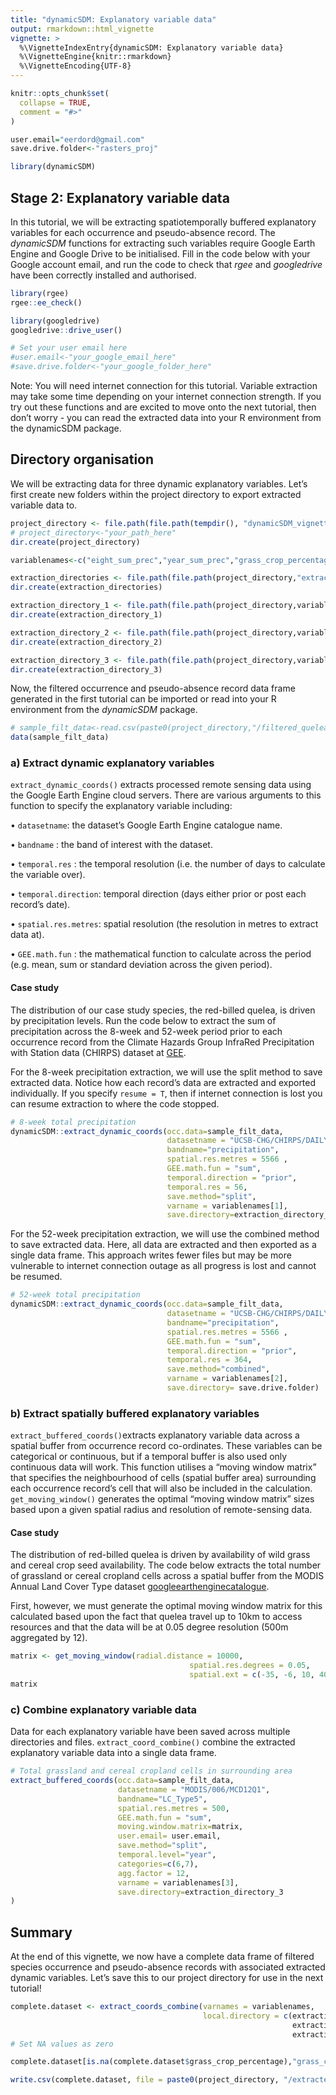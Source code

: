 ```yaml
---
title: "dynamicSDM: Explanatory variable data"
output: rmarkdown::html_vignette
vignette: >
  %\VignetteIndexEntry{dynamicSDM: Explanatory variable data}
  %\VignetteEngine{knitr::rmarkdown}
  %\VignetteEncoding{UTF-8}
---
```


```r
knitr::opts_chunk$set(
  collapse = TRUE,
  comment = "#>"
)
```

```r
user.email="eerdord@gmail.com"
save.drive.folder<-"rasters_proj"
```

```r
library(dynamicSDM)
```

## Stage 2: Explanatory variable data

In this tutorial, we will be extracting spatiotemporally buffered explanatory variables for each
occurrence and pseudo-absence record. The *dynamicSDM* functions for extracting such variables
require Google Earth Engine and Google Drive to be initialised. Fill in the code below with your
Google account email, and run the code to check that *rgee* and *googledrive* have been correctly
installed and authorised.

```r
library(rgee)
rgee::ee_check()

library(googledrive)
googledrive::drive_user()

# Set your user email here
#user.email<-"your_google_email_here"
#save.drive.folder<-"your_google_folder_here"
```

Note: You will need internet connection for this tutorial. Variable extraction may take some time
depending on your internet connection strength. If you try out these functions and are excited to
move onto the next tutorial, then don’t worry - you can read the extracted data into your R
environment from the dynamicSDM package.

## Directory organisation 
We will be extracting data for three dynamic explanatory variables. Let’s
first create new folders within the project directory to export extracted variable data to.

```r
project_directory <- file.path(file.path(tempdir(), "dynamicSDM_vignette"))
# project_directory<-"your_path_here"
dir.create(project_directory)

variablenames<-c("eight_sum_prec","year_sum_prec","grass_crop_percentage")

extraction_directories <- file.path(file.path(project_directory,"extraction"))
dir.create(extraction_directories)

extraction_directory_1 <- file.path(file.path(project_directory,variablenames[1]))
dir.create(extraction_directory_1)

extraction_directory_2 <- file.path(file.path(project_directory,variablenames[2]))
dir.create(extraction_directory_2)

extraction_directory_3 <- file.path(file.path(project_directory,variablenames[3]))
dir.create(extraction_directory_3)

```

Now, the filtered occurrence and pseudo-absence record data frame generated in the first tutorial
can be imported or read into your R environment from the *dynamicSDM* package.

```r
# sample_filt_data<-read.csv(paste0(project_directory,"/filtered_quelea_occ.csv"))
data(sample_filt_data)
```


### a)	Extract dynamic explanatory variables

`extract_dynamic_coords()` extracts processed remote sensing data using the Google Earth Engine
cloud servers. There are various arguments to this function to specify the explanatory variable
including:

•	`datasetname`: the dataset’s Google Earth Engine catalogue name.

•	`bandname` : the band of interest with the dataset.

•	`temporal.res` : the temporal resolution (i.e. the number of days to calculate the variable over).

•	`temporal.direction`: temporal direction (days either prior or post each record’s date).

• `spatial.res.metres`: spatial resolution (the resolution in metres to extract data at). 

•	`GEE.math.fun` : the mathematical function to calculate across the period (e.g. mean, sum or
standard deviation across the given period).

#### Case study

The distribution of our case study species, the red-billed quelea, is driven by precipitation
levels. Run the code below to extract the sum of precipitation across the 8-week and 52-week period
prior to each occurrence record from the Climate Hazards Group InfraRed Precipitation with Station
data (CHIRPS) dataset at
[GEE](https://developers.google.com/earth-engine/datasets/catalog/UCSB-CHG_CHIRPS_DAILY).

For the 8-week precipitation extraction, we will use the split method to save extracted data. Notice
how each record’s data are extracted and exported individually. If you specify `resume = T`, then if
internet connection is lost you can resume extraction to where the code stopped.

```r
# 8-week total precipitation
dynamicSDM::extract_dynamic_coords(occ.data=sample_filt_data,
                                   datasetname = "UCSB-CHG/CHIRPS/DAILY",
                                   bandname="precipitation",
                                   spatial.res.metres = 5566 ,
                                   GEE.math.fun = "sum",
                                   temporal.direction = "prior",
                                   temporal.res = 56,
                                   save.method="split",
                                   varname = variablenames[1],
                                   save.directory=extraction_directory_1)

```


For the 52-week precipitation extraction, we will use the combined method to save extracted data.
Here, all data are extracted and then exported as a single data frame. This approach writes fewer
files but may be more vulnerable to internet connection outage as all progress is lost and cannot be
resumed.

```r
# 52-week total precipitation
dynamicSDM::extract_dynamic_coords(occ.data=sample_filt_data,
                                   datasetname = "UCSB-CHG/CHIRPS/DAILY",
                                   bandname="precipitation",
                                   spatial.res.metres = 5566 ,
                                   GEE.math.fun = "sum",
                                   temporal.direction = "prior",
                                   temporal.res = 364,
                                   save.method="combined",
                                   varname = variablenames[2],
                                   save.directory= save.drive.folder)
```


### b) Extract spatially buffered explanatory variables

`extract_buffered_coords() `extracts explanatory variable data across a spatial buffer from
occurrence record co-ordinates. These variables can be categorical or continuous, but if a temporal
buffer is also used only continuous data will work. This function utilises a “moving window matrix”
that specifies the neighbourhood of cells (spatial buffer area) surrounding each occurrence record’s
cell that will also be included in the calculation. `get_moving_window()` generates the optimal
“moving window matrix” sizes based upon a given spatial radius and resolution of remote-sensing
data.


#### Case study

The distribution of red-billed quelea is driven by availability of wild grass and cereal crop seed
availability. The code below extracts the total number of grassland or cereal cropland cells across
a spatial buffer from the MODIS Annual Land Cover Type dataset
[googleearthenginecatalogue](https://developers.google.com/earth-engine/datasets/catalog/MODIS_061_MCD12Q1#bands).

First, however, we must generate the optimal moving window matrix for this calculated based upon the
fact that quelea travel up to 10km to access resources and that the data will be at 0.05 degree
resolution (500m aggregated by 12).

```r
matrix <- get_moving_window(radial.distance = 10000,
                                        spatial.res.degrees = 0.05,
                                        spatial.ext = c(-35, -6, 10, 40))
matrix
```


### c) Combine explanatory variable data

Data for each explanatory variable have been saved across multiple directories and files.
`extract_coord_combine()` combine the extracted explanatory variable data into a single data frame.

```r
# Total grassland and cereal cropland cells in surrounding area
extract_buffered_coords(occ.data=sample_filt_data,
                        datasetname = "MODIS/006/MCD12Q1",
                        bandname="LC_Type5",
                        spatial.res.metres = 500,
                        GEE.math.fun = "sum",
                        moving.window.matrix=matrix,
                        user.email= user.email,
                        save.method="split",
                        temporal.level="year",
                        categories=c(6,7),
                        agg.factor = 12,
                        varname = variablenames[3],
                        save.directory=extraction_directory_3
)
```


## Summary

At the end of this vignette, we now have a complete data frame of filtered species occurrence and
pseudo-absence records with associated extracted dynamic variables. Let’s save this to our project
directory for use in the next tutorial!

```r
complete.dataset <- extract_coords_combine(varnames = variablenames,
                                           local.directory = c(extraction_directory_1,
                                                               extraction_directory_2,
                                                               extraction_directory_3))
# Set NA values as zero 

complete.dataset[is.na(complete.dataset$grass_crop_percentage),"grass_crop_percentage"]<-0

write.csv(complete.dataset, file = paste0(project_directory, "/extracted_quelea_occ.csv"))

```

